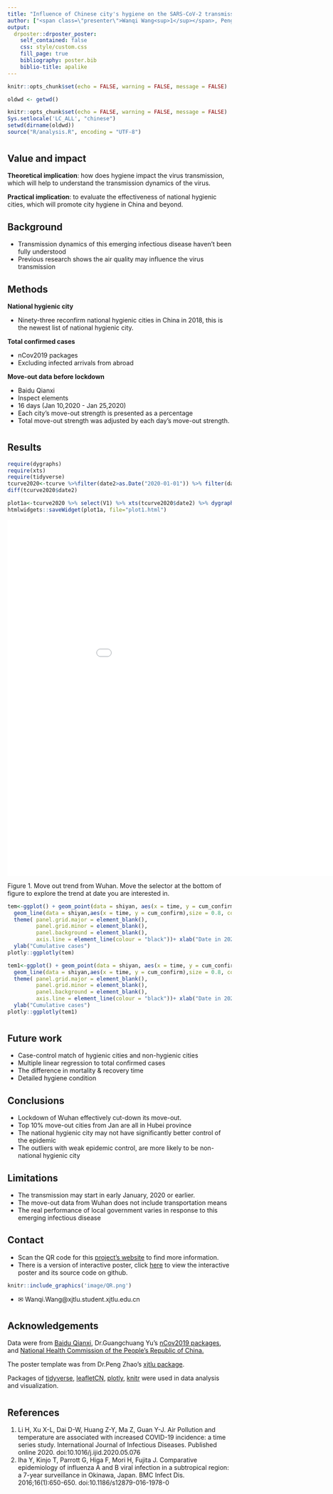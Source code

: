 ```yaml
---
title: "Influence of Chinese city's hygiene on the SARS-CoV-2 transmission"
author: ["<span class=\"presenter\">Wanqi Wang<sup>1</sup></span>, Peng Zhao<sup>1, 2</sup><ol class=\"affiliations\"><li>Department of public health, Xi'an Jiaotong-Liverpool University, Suzhou, China</li><li>Department of Environmental science,Xi'an Jiaotong-Liverpool University, Suzhou</li></ol>"]
output:
  drposter::drposter_poster:
    self_contained: false
    css: style/custom.css
    fill_page: true
    bibliography: poster.bib
    biblio-title: apalike
---
```


```r
knitr::opts_chunk$set(echo = FALSE, warning = FALSE, message = FALSE) 
```


```r
oldwd <- getwd()
```

```r
knitr::opts_chunk$set(echo = FALSE, warning = FALSE, message = FALSE) 
Sys.setlocale('LC_ALL', "chinese")
setwd(dirname(oldwd))
source("R/analysis.R", encoding = "UTF-8")
```

# {.col-3}

 
## Value and impact

**Theoretical implication**: how does hygiene impact the virus transmission, which will help to understand the transmission dynamics of the virus. 

**Practical implication**: to evaluate the effectiveness of national hygienic cities, which will promote city hygiene in China and beyond.



## Background

 - Transmission dynamics of this emerging infectious disease haven't been fully understood 
 - Previous research shows the air quality may influence the virus transmission  
 
## Methods

**National hygienic city**

  - Ninety-three reconfirm national hygienic cities in China in 2018, this is the newest  list of national hygienic city. 

**Total confirmed cases**

  - nCov2019 packages
  - Excluding infected arrivals from abroad

**Move-out data before lockdown**

  - Baidu Qianxi
  - Inspect elements
  - 16 days (Jan 10,2020 - Jan 25,2020)
  - Each city's move-out strength is presented as a percentage
  - Total move-out strength was adjusted by each day's move-out strength.


# {.col-3}


## Results 

```r
require(dygraphs) 
require(xts) 
require(tidyverse)
tcurve2020<-tcurve %>%filter(date2>as.Date("2020-01-01")) %>% filter(date2<as.Date("2020-03-15"))
diff(tcurve2020$date2) 
```

```r
plot1a<-tcurve2020 %>% select(V1) %>% xts(tcurve2020$date2) %>% dygraph() %>% dyOptions(fillGraph = TRUE) %>% dyRangeSelector()
htmlwidgets::saveWidget(plot1a, file="plot1.html")
```

<iframe seamless src="plot1.html" width="1000" height="800" frameborder="0"></iframe>


Figure 1. Move out trend from Wuhan. Move the selector at the bottom of figure to explore the trend at date you are interested in. 



```r
tem<-ggplot() + geom_point(data = shiyan, aes(x = time, y = cum_confirm, color = "Shiyan (National Hygienic City)")) + geom_point(data = tianmen, aes(x = time, y = cum_confirm, color = "Tianmen (Non National Hygienic City)")) + labs(y = "Cases",x="Date", color = "Legend") + scale_colour_manual( values=c(`Shiyan (National Hygienic City)` = "red", `Tianmen (Non National Hygienic City)` = "blue"))+
  geom_line(data = shiyan,aes(x = time, y = cum_confirm),size = 0.8, col="red")+ geom_line(data = tianmen,aes(x = time, y = cum_confirm),size = 0.8, col="blue")+
  theme( panel.grid.major = element_blank(),
         panel.grid.minor = element_blank(),
         panel.background = element_blank(),
         axis.line = element_line(colour = "black"))+ xlab("Date in 2020") +
  ylab("Cumulative cases")
plotly::ggplotly(tem)
```


```r
tem1<-ggplot() + geom_point(data = shiyan, aes(x = time, y = cum_confirm, color = "Shiyan (National Hygienic City)")) + geom_point(data = tianmen, aes(x = time, y = cum_confirm, color = "Tianmen (Non National Hygienic City)")) + labs(y = "Cases",x="Date", color = "Legend") + scale_colour_manual( values=c(`Shiyan (National Hygienic City)` = "red", `Tianmen (Non National Hygienic City)` = "blue"))+
  geom_line(data = shiyan,aes(x = time, y = cum_confirm),size = 0.8, col="red")+ geom_line(data = tianmen,aes(x = time, y = cum_confirm),size = 0.8, col="blue")+
  theme( panel.grid.major = element_blank(),
         panel.grid.minor = element_blank(),
         panel.background = element_blank(),
         axis.line = element_line(colour = "black"))+ xlab("Date in 2020") +
  ylab("Cumulative cases")
plotly::ggplotly(tem1)
```

# {.col-3}



## Future work

 - Case-control match of hygienic cities and non-hygienic cities
 - Multiple linear regression to total confirmed cases
 - The difference in mortality & recovery time
 - Detailed hygiene condition

## Conclusions
 - Lockdown of Wuhan effectively cut-down its move-out.
 - Top 10% move-out cities from Jan are all in Hubei province
 - The national hygienic city may not have significantly better control of the epidemic
 - The outliers with weak epidemic control, are more likely to be non- national hygienic city

## Limitations

 - The transmission may start in early January, 2020 or earlier. 
 - The move-out data from Wuhan does not include transportation means
 - The real performance of local government varies in response to this emerging infectious disease 

## Contact 

 - Scan the QR code for this [project's website](https://green-ear-rabbit.github.io/website/) to find more information. 
 - There is a version of interactive poster, click [here](https://github.com/green-ear-rabbit/Final-poster/blob/master/poster) to view the interactive poster and its source code on github.
 
```r
knitr::include_graphics('image/QR.png')
```


- &#9993; Wanqi.Wang@xjtlu.student.xjtlu.edu.cn


# {.col-2}

## Acknowledgements

Data were from [Baidu Qianxi](qianxi.baidu.com), Dr.Guangchuang Yu's [nCov2019 packages](https://github.com/GuangchuangYu/nCov2019), and [National Health Commission of the People's Republic of China.](http://www.nhc.gov.cn/jkj/s5898/201509/a758669061fd469aa3a754c8781acae4.shtml)  

The poster template was from Dr.Peng Zhao's [xjtlu package](https://github.com/pzhaonet/xjtlu).

Packages of [tidyverse](https://github.com/tidyverse), [leafletCN](https://github.com/Lchiffon/leafletCN), [plotly](https://github.com/ropensci/plotly), [knitr](https://github.com/yihui/knitr) were used in data analysis and visualization. 

# {.col-2}

## References
1. Li H, Xu X-L, Dai D-W, Huang Z-Y, Ma Z, Guan Y-J. Air Pollution and temperature are associated with increased COVID-19 incidence: a time series study. International Journal of Infectious Diseases. Published online 2020. doi:10.1016/j.ijid.2020.05.076
2. Iha Y, Kinjo T, Parrott G, Higa F, Mori H, Fujita J. Comparative epidemiology of influenza A and B viral infection in a subtropical region: a 7-year surveillance in Okinawa, Japan. BMC Infect Dis. 2016;16(1):650-650. doi:10.1186/s12879-016-1978-0



